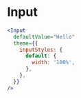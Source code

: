 # Input

```jsx live
<Input
  defaultValue="Hello"
  theme={{
    inputStyles: {
      default: {
        width: '100%',
      },
    },
  }}
/>
```

